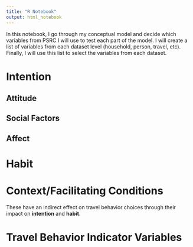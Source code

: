 ```yaml
---
title: "R Notebook"
output: html_notebook
---
```


In this notebook, I go through my conceptual model and decide which variables from PSRC I will use to test each part of the model. I will create a list of variables from each dataset level (household, person, travel, etc). Finally, I will use this list to select the variables from each dataset. 

# Intention
## Attitude

## Social Factors

## Affect

# Habit

# Context/Facilitating Conditions
These have an indirect effect on travel behavior choices through their impact on **intention** and **habit**. 




# Travel Behavior Indicator Variables
